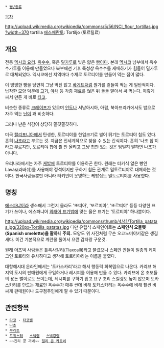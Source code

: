  * [[빵/종류]]

[[목차]]

http://upload.wikimedia.org/wikipedia/commons/5/56/NCI_flour_tortillas.jpg?width=370
tortilla
[[에스페란토]]: Tortiljo (토르틸료)

== 개요 ==
전통 [[멕시코 요리]]. [[옥수수]], 혹은 [[밀가루]]로 빚은 얇은 [[빵]]이다. 본래 [[멕시코]] 남부에서 옥수수가루를 이용해 만들었으나 북부에선 기후 특성상 옥수수를 재배하기가 힘들어 밀가루로 대체되었다. 멕시코에선 지역마다 수제로 토르티야를 만들어 먹는 집이 많다.

이 밍밍한 빵을 당연히 그냥 먹진 않고 [[바게트]]처럼 뭔가를 곁들여 먹는 게 일반적이다. 납작한 모양 덕분에 [[고기]], [[야채]] 등 각종 재료를 얹은 뒤 돌돌 말아서 싸 먹는다. 이렇게 싸서 만든 게 바로 [[타코]].

비슷한 종류로 [[크레이프]]가 있으며 [[인도]]나 서남아시아, 아랍, 북아프리카에서도 밥으로 자주 먹는 [[난]]이 꽤 비슷하다.

그러나 난은 식감이 상당히 쫄깃쫄깃하다.

미국 [[캘리포니아]]에서 탄생한, 토르티야를 한입크기로 썰어 튀기는 토르티야 칩도 있다. 흔히 [[나초]]라고 부르는 것. 지금은 전세계적으로 찾을 수 있는 간식이다. 흔히 '나초 칩'이라고 부르지만, 토르티야 칩에 뭘 안 올리고 그냥 칩만 있는 것은 엄밀히 말하면 나초가 아니다.

우리나라에서는 자주 [[케밥]]에 토르티야를 이용하곤 한다. 원래는 터키식 얇은 빵인 Lavaş(라바쉬)를 사용해야 정석이지만 구하기 힘든 관계로 밀토르티야로 대체하는 것이다. 한국사람들뿐만 아니라 터키인이 운영하는 케밥집도 밀토르티야를 사용햔다.

== 명칭 ==
[[에스파냐어]]라 생소해서 그런지 몰라도 '또띠아', '또르띠아', '또르띠야' 등등 다양한 표기가 쓰이나, 에스파냐어 [[외래어 표기법]]에 맞는 옳은 표기는 '토르티야' 하나뿐이다.

http://upload.wikimedia.org/wikipedia/commons/thumb/4/41/Tortilla_patatas.jpg/320px-Tortilla_patatas.jpg
다만 유럽식 스페인어로는 '''스페인식 오믈렛(Spanish omelette)을 말하니 주의.''' 모양도 위 사진처럼 무슨 오코노미야키같은 생김새다. 이건 기본적으로 계란물 풀어서 으깬 감자랑 구운것.

원래 아즈텍 사람들은 틀륵사칼리(Tlaxcalli)라고 불렀으나 스페인 인들이 일종의 케이크인 토르타와 유사하다고 생각해 토르티야라는 이름을 붙였다.

대항해시대 온라인에서는 '토카스카리'라고 해서 행동력 회복템으로 나온다. 카리브 해 지역 도시의 판매원에게 구입하거나 레시피를 이용해 만들 수 있다. 카리브에 온 초보들의 용돈 벌이로도 쓰이는데, 레시피를 구하기 쉽고 요구 조리 스킬랭도 높지 않으며 토카스카리를 만드는 재료인 옥수수가 매우 싼데 비해 토카스카리는 옥수수에 비해 훨씬 비싸게 판매원이나 도구점주인에게 팔 수 있기 때문이다.

== 관련항목 ==
 * [[타코]] - [[타코벨]]
 * [[나초]]
 * [[부리토]]
 * [[트위스터]] - [[스낵랩]] - [[스낵킹랩]]
 * ~~진리 콩 까네~~ [[칠리 콘 카르네]]
